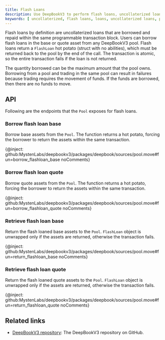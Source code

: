```yaml
---
title: Flash Loans
description: Use DeepBookV3 to perform flash loans, uncollaterized loans that are borrowed and repaid within the same programmable transaction block.
keywords: [ uncollaterized, flash loans, loans, uncollaterized loans, programmable transaction blocks, ptbs, borrow flash loan base, borrow flash loan quote, retrieve flash loan base, retrieve flash loan quote ]
---
```


Flash loans by definition are uncollaterized loans that are borrowed and repaid within the same programmable transaction block. Users can borrow flash loans in the base or quote asset from any DeepBookV3 pool. Flash loans return a `FlashLoan` hot potato (struct with no abilities), which must be returned back to the pool by the end of the call. The transaction is atomic, so the entire transaction fails if the loan is not returned. 

The quantity borrowed can be the maximum amount that the pool owns. Borrowing from a pool and trading in the same pool can result in failures because trading requires the movement of funds. If the funds are borrowed, then there are no funds to move.

## API

Following are the endpoints that the `Pool` exposes for flash loans.

### Borrow flash loan base

Borrow base assets from the `Pool`. The function returns a hot potato, forcing the borrower to return the assets within the same transaction.

{@inject: github:MystenLabs/deepbookv3/packages/deepbook/sources/pool.move#fun=borrow_flashloan_base noComments}

### Borrow flash loan quote

Borrow quote assets from the `Pool`. The function returns a hot potato, forcing the borrower to return the assets within the same transaction.

{@inject: github:MystenLabs/deepbookv3/packages/deepbook/sources/pool.move#fun=borrow_flashloan_quote noComments}

### Retrieve flash loan base

Return the flash loaned base assets to the `Pool`. `FlashLoan` object is unwrapped only if the assets are returned, otherwise the transaction fails.

{@inject: github:MystenLabs/deepbookv3/packages/deepbook/sources/pool.move#fun=return_flashloan_base noComments}

### Retrieve flash loan quote

Return the flash loaned quote assets to the `Pool`. `FlashLoan` object is unwrapped only if the assets are returned,
otherwise the transaction fails.

{@inject: github:MystenLabs/deepbookv3/packages/deepbook/sources/pool.move#fun=return_flashloan_quote noComments}

## Related links

- [DeepBookV3 repository](https://github.com/MystenLabs/deepbookv3): The DeepBookV3 repository on GitHub.
